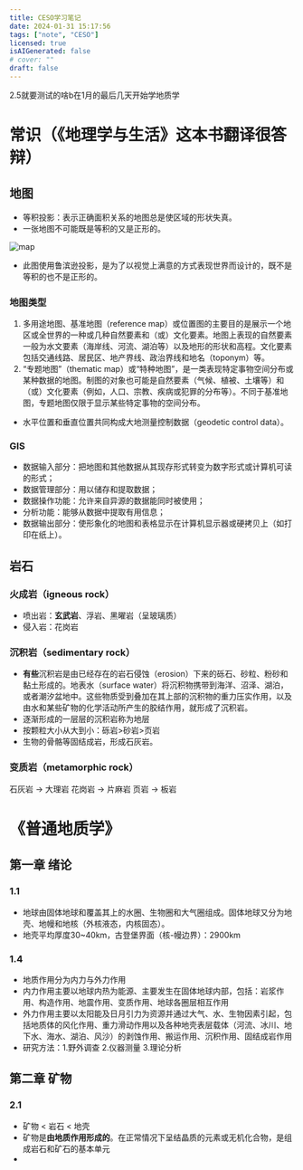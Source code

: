 ---
title: CESO学习笔记
date: 2024-01-31 15:17:56
tags: ["note", "CESO"]
licensed: true
isAIGenerated: false
# cover: ""
draft: false
---

2.5就要测试的啥b在1月的最后几天开始学地质学

<Excerpt />

# 常识（《地理学与生活》**这本书翻译很答辩**）
## 地图
- 等积投影：表示正确面积关系的地图总是使区域的形状失真。
- 一张地图不可能既是等积的又是正形的。

![map](/post/ceso_note/map.png)
- 此图使用鲁滨逊投影，是为了以视觉上满意的方式表现世界而设计的，既不是等积的也不是正形的。

### 地图类型
1. 多用途地图、基准地图（reference map）或位置图的主要目的是展示一个地区或全世界的一种或几种自然要素和（或）文化要素。地图上表现的自然要素一般为水文要素（海岸线、河流、湖泊等）以及地形的形状和高程。文化要素包括交通线路、居民区、地产界线、政治界线和地名（toponym）等。
2. “专题地图”（thematic map）或“特种地图”，是一类表现特定事物空间分布或某种数据的地图。制图的对象也可能是自然要素（气候、植被、土壤等）和（或）文化要素（例如，人口、宗教、疾病或犯罪的分布等）。不同于基准地图，专题地图仅限于显示某些特定事物的空间分布。

- 水平位置和垂直位置共同构成大地测量控制数据（geodetic control data）。


### GIS
- 数据输入部分：把地图和其他数据从其现存形式转变为数字形式或计算机可读的形式；
- 数据管理部分：用以储存和提取数据；
- 数据操作功能：允许来自异源的数据能同时被使用；
- 分析功能：能够从数据中提取有用信息；
- 数据输出部分：使形象化的地图和表格显示在计算机显示器或硬拷贝上（如打印在纸上）。

## 岩石
### 火成岩（igneous rock）
- 喷出岩：**玄武岩**、浮岩、黑曜岩（呈玻璃质）
- 侵入岩：花岗岩

### 沉积岩（sedimentary rock）
- **有些**沉积岩是由已经存在的岩石侵蚀（erosion）下来的砾石、砂粒、粉砂和黏土形成的。地表水（surface water）将沉积物携带到海洋、沼泽、湖泊，或者潮汐盆地中。这些物质受到叠加在其上部的沉积物的重力压实作用，以及由水和某些矿物的化学活动所产生的胶结作用，就形成了沉积岩。
- 逐渐形成的一层层的沉积岩称为地层
- 按颗粒大小从大到小：砾岩>砂岩>页岩
- 生物的骨骼等固结成岩，形成石灰岩。

### 变质岩（metamorphic rock）
石灰岩 -> 大理岩
花岗岩 -> 片麻岩
页岩 -> 板岩

# 《普通地质学》

## 第一章 绪论

### 1.1
- 地球由固体地球和覆盖其上的水圈、生物圈和大气圈组成。固体地球又分为地壳、地幔和地核（外核液态，内核固态）。
- 地壳平均厚度30~40km，古登堡界面（核-幔边界）：2900km
### 1.4
- 地质作用分为内力与外力作用
- 内力作用主要以地球内热为能源、主要发生在固体地球内部，包括：岩浆作用、构造作用、地震作用、变质作用、地球各圈层相互作用
- 外力作用主要以太阳能及日月引力为资源并通过大气、水、生物因素引起，包括地质体的风化作用、重力滑动作用以及各种地壳表层载体（河流、冰川、地下水、海水、湖泊、风沙）的剥蚀作用、搬运作用、沉积作用、固结成岩作用
- 研究方法：1.野外调查 2.仪器测量 3.理论分析

## 第二章 矿物

### 2.1

- 矿物 < 岩石 < 地壳
- 矿物是**由地质作用形成的**。在正常情况下呈结晶质的元素或无机化合物，是组成岩石和矿石的基本单元
- 
